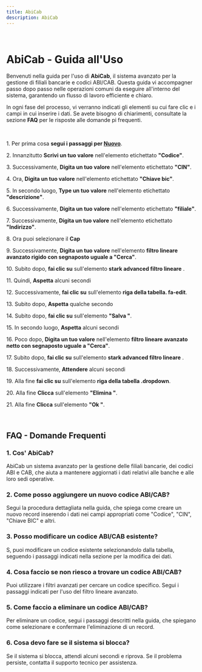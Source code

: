 ```yaml
---
title: AbiCab
description: AbiCab
---
```

&nbsp;

# AbiCab \- Guida all\'Uso

Benvenuti nella guida per l\'uso di **AbiCab**\, il sistema avanzato per la gestione di filiali bancarie e codici ABI\/CAB\. Questa guida vi accompagner passo dopo passo nelle operazioni comuni da eseguire all\'interno del sistema\, garantendo un flusso di lavoro efficiente e chiaro\.

In ogni fase del processo\, vi verranno indicati gli elementi su cui fare clic e i campi in cui inserire i dati\. Se avete bisogno di chiarimenti\, consultate la sezione **FAQ** per le risposte alle domande pi frequenti\.

&nbsp;

1\. Per prima cosa **segui i passaggi per [Nuovo](/docs/Z_Operazioni%20base/Nuovo)**\.

2\. Innanzitutto **Scrivi un tuo valore** nell\'elemento etichettato **\"Codice\"**\.

3\. Successivamente\, **Digita un tuo valore** nell\'elemento etichettato **\"CIN\"**\.

4\. Ora\, **Digita un tuo valore** nell\'elemento etichettato **\"Chiave bic\"**\.

5\. In secondo luogo\, **Type un tuo valore** nell\'elemento etichettato **\"descrizione\"**\.

6\. Successivamente\, **Digita un tuo valore** nell\'elemento etichettato **\"filiale\"**\.

7\. Successivamente\, **Digita un tuo valore** nell\'elemento etichettato **\"Indirizzo\"**\.

8\. Ora puoi selezionare il **Cap**

9\. Successivamente\, **Digita un tuo valore** nell\'elemento **filtro lineare avanzato rigido con segnaposto uguale a \"Cerca\"**\.

10\. Subito dopo\, **fai clic su** sull\'elemento **stark advanced filtro lineare** \.

11\. Quindi\, **Aspetta** alcuni secondi

12\. Successivamente\, **fai clic su** sull\'elemento **riga della tabella\. fa\-edit**\.

13\. Subito dopo\, **Aspetta** qualche secondo

14\. Subito dopo\, **fai clic su** sull\'elemento **\"Salva \"**\.

15\. In secondo luogo\, **Aspetta** alcuni secondi

16\. Poco dopo\, **Digita un tuo valore** nell\'elemento **filtro lineare avanzato netto con segnaposto uguale a \"Cerca\"**\.

17\. Subito dopo\, **fai clic su** sull\'elemento **stark advanced filtro lineare** \.

18\. Successivamente\, **Attendere** alcuni secondi

19\. Alla fine **fai clic su** sull\'elemento **riga della tabella \.dropdown**\.

20\. Alla fine **Clicca** sull\'elemento **\"Elimina \"**\.

21\. Alla fine **Clicca** sull\'elemento **\"Ok \"**\.

&nbsp;

## FAQ \- Domande Frequenti

### 1\. **Cos\' AbiCab\?**

AbiCab  un sistema avanzato per la gestione delle filiali bancarie\, dei codici ABI e CAB\, che aiuta a mantenere aggiornati i dati relativi alle banche e alle loro sedi operative\.

### 2\. **Come posso aggiungere un nuovo codice ABI\/CAB\?**

Segui la procedura dettagliata nella guida\, che spiega come creare un nuovo record inserendo i dati nei campi appropriati come \"Codice\"\, \"CIN\"\, \"Chiave BIC\" e altri\.

### 3\. **Posso modificare un codice ABI\/CAB esistente\?**

S\, puoi modificare un codice esistente selezionandolo dalla tabella\, seguendo i passaggi indicati nella sezione per la modifica dei dati\.

### 4\. **Cosa faccio se non riesco a trovare un codice ABI\/CAB\?**

Puoi utilizzare i filtri avanzati per cercare un codice specifico\. Segui i passaggi indicati per l\'uso del filtro lineare avanzato\.

### 5\. **Come faccio a eliminare un codice ABI\/CAB\?**

Per eliminare un codice\, segui i passaggi descritti nella guida\, che spiegano come selezionare e confermare l\'eliminazione di un record\.

### 6\. **Cosa devo fare se il sistema si blocca\?**

Se il sistema si blocca\, attendi alcuni secondi e riprova\. Se il problema persiste\, contatta il supporto tecnico per assistenza\.